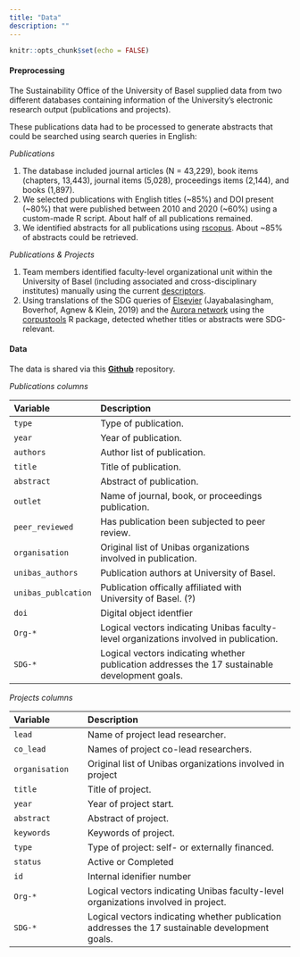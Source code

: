 ```yaml
---
title: "Data"
description: ""
---
```


```r
knitr::opts_chunk$set(echo = FALSE)
```

#### Preprocessing

The Sustainability Office of the University of Basel supplied data from two different databases containing information of the University's electronic research output (publications and projects). 

These publications data had to be processed to generate abstracts that could be searched using search queries in English:

<i>Publications</i>

1. The database included journal articles (N = 43,229), book items (chapters, 13,443), journal items (5,028), proceedings items (2,144), and books (1,897).
2. We selected publications with English titles (~85%) and DOI present (~80%) that were published between 2010 and 2020 (~60%) using a custom-made R script. About half of all publications remained.    
3. We identified abstracts for all publications using <a href="https://cran.r-project.org/web/packages/rscopus/index.html">rscopus</a>. About ~85% of abstracts could be retrieved.    

<i>Publications & Projects</i>

1. Team members identified faculty-level organizational unit within the University of Basel (including associated and cross-disciplinary institutes) manually using the current [descriptors](https://edoc.unibas.ch/view/divisions/). 
2. Using translations of the SDG queries of [Elsevier](https://data.mendeley.com/datasets/87txkw7khs/1) (Jayabalasingham, Boverhof, Agnew & Klein, 2019) and the <a href="https://github.com/Aurora-Network-Global/sdg-queries">Aurora network</a> using the <a href="https://cran.r-project.org/web/packages/corpustools/corpustools.pdf">corpustools</a> R package, detected whether titles or abstracts were SDG-relevant.  

#### Data

The data is shared via this <a href="https://github.com/cdsbasel/SDG_hackathon"><b>Github</b></a> repository. 

<i>Publications columns</i>

| Variable | Description |
|:-------------|:-------------------------------------|
| `type` | Type of publication. |
| `year` | Year of publication.  |
| `authors` | Author list of publication. |
| `title` | Title of publication. |   
| `abstract` | Abstract of publication. |
| `outlet` | Name of journal, book, or proceedings publication. |
| `peer_reviewed` | Has publication been subjected to peer review. |
| `organisation` | Original list of Unibas organizations involved in publication. |
| `unibas_authors` | Publication authors at University of Basel. |
| `unibas_publcation` | Publication offically affiliated with University of Basel. (?) |
| `doi` | Digital object identfier |
| `Org-*` | Logical vectors indicating Unibas faculty-level organizations involved in publication. |
| `SDG-*` | Logical vectors indicating whether publication addresses the 17 sustainable development goals. |

<i>Projects columns</i>

| Variable | Description |
|:-------------|:-------------------------------------|
| `lead` | Name of project lead researcher. |
| `co_lead` | Names of project co-lead researchers.  |
| `organisation` | Original list of Unibas organizations involved in project |
| `title` | Title of project. |
| `year` | Year of project start.  |
| `abstract` | Abstract of project. |
| `keywords` |  Keywords of project. |
| `type` | Type of project: self- or externally financed. |
| `status` | Active or Completed |
| `id` | Internal idenifier number |
| `Org-*` | Logical vectors indicating Unibas faculty-level organizations involved in project. |
| `SDG-*` | Logical vectors indicating whether publication addresses the 17 sustainable development goals. |
